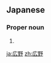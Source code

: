 ==Japanese==
{{ja-kanjitab|広|野}}

===Proper noun===
{{ja-pos|proper|こうや}}

# {{given name|male|lang=ja|sort=こうや}}

[[ja:広野]]
[[zh:広野]]